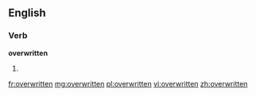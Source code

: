 ==English==

===Verb===
'''overwritten'''

# {{past participle of|[[overwrite]]}}

[[fr:overwritten]]
[[mg:overwritten]]
[[pl:overwritten]]
[[vi:overwritten]]
[[zh:overwritten]]